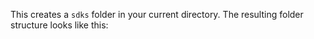 This creates a `sdks` folder in your current directory. The resulting folder structure looks like this: